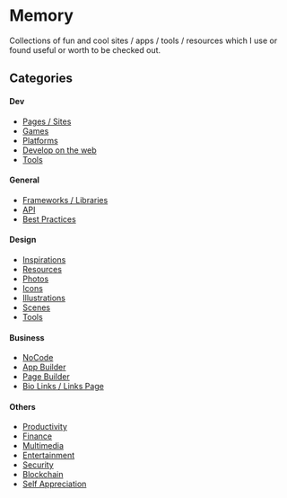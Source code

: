 # Memory

Collections of fun and cool sites / apps / tools / resources which I use or found useful or worth to be checked out.

## Categories

#### Dev
  - [Pages / Sites](/memory/dev/sites)
  - [Games](/memory/dev/sites#games)
  - [Platforms](/memory/dev/platforms)
  - [Develop on the web](/memory/dev/platforms#develop-on-the-web)
  - [Tools](/memory/dev/tools/)

#### General
  - [Frameworks / Libraries](/memory/dev/general#frameworks---libraries)
  - [API](/memory/dev/general#api)
  - [Best Practices](/memory/dev/general#best-practices)

#### Design
  - [Inspirations](/memory/design#inspirations)
  - [Resources](/memory/design#resources)
  - [Photos](/memory/design#photos)
  - [Icons](/memory/design#icons)
  - [Illustrations](/memory/design#illustrations)
  - [Scenes](/memory/design#scenes)
  - [Tools](/memory/design#designtools)

#### Business
  - [NoCode](/memory/business#no-code)
  - [App Builder](/memory/business#build-app-solutions)
  - [Page Builder](/memory/business#page-builder)
  - [Bio Links / Links Page](/memory/business#bio-links--links-page)

#### Others
  - [Productivity](/memory/productivity)
  - [Finance](/memory/finance)
  - [Multimedia](/memory/multimedia)
  - [Entertainment](/memory/entertainment)
  - [Security](/memory/security)
  - [Blockchain](/memory/blockchain)
  - [Self Appreciation](/memory/self)
